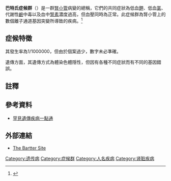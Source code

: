 {{Medical}}
{{Infobox disease 
 | Name            = 巴特氏综合征<br>({{lang|en|Bartter syndrome}})
 | Image           = Gray1128.png 
 | Caption         = Scheme of renal tubule and its vascular supply.
 | DiseasesDB      = 1254 
 | ICD10           = {{ICD10|E|26|8|e|20}} 
 | ICD9            = {{ICD9|255.13}} 
 | OMIM            = 601678 
 | OMIM_mult       = {{OMIM2|241200}} {{OMIM2|607364}} {{OMIM2|602522}}
 | eMedicineSubj   = med
 | eMedicineTopic  = 213 
 | eMedicine_mult  = {{eMedicine2|ped|210}} 
 | MeshID          = D001477 
}}

'''巴特氏症候群'''（{{lang|en|Bartter syndrome}}）是一群[[腎小管|腎小管]]病變的總稱，它們的共同症狀為低血[[鉀|鉀]]、低血[[氯|氯]]、代謝性[[鹼|鹼]]中毒以及血中[[腎素|腎素]]濃度過高，但血壓同時為正常。此症候群為腎小管上的數個離子通道基因突變所導致的疾病。<ref>{{Cite web |url=http://hospital.kingnet.com.tw/library/diagnose.html?lid=2105&engchar=B |title=KingNet國家網絡醫院 |access-date=2014-09-24 |archive-date=2014-12-22 |archive-url=https://web.archive.org/web/20141222185012/http://hospital.kingnet.com.tw/library/diagnose.html?lid=2105&engchar=B |dead-url=no }}</ref>

==症候特徵==
{{seealso|腎功能|腎生理學}}

其發生率為1/1000000，但由於個案過少，數字未必準確。

遺傳方面，其遺傳方式為體染色體隱性，但因有各種不同症狀而有不同的基因錯誤。

==註釋==
{{reflist}}

==參考資料==
{{refbegin}}
*[https://web.archive.org/web/20121027175243/http://www.genes-at-taiwan.com.tw/genehelp/ 罕見遺傳疾病一點通]
{{refend}}

==外部連結==
* [http://www.barttersite.org The Bartter Site] {{Wayback|url=http://www.barttersite.org/ |date=20200805011324 }}

{{Nephrology}}
{{Endocrine pathology}}
{{Channelopathy}}

[[Category:遗传病|Category:遗传病]]
[[Category:症候群|Category:症候群]]
[[Category:人名疾病|Category:人名疾病]]
[[Category:肾脏疾病|Category:肾脏疾病]]